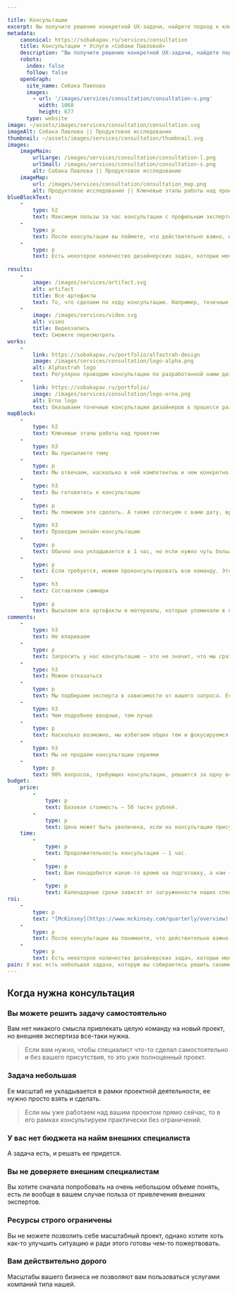 ```yaml
---

title: Консультации
excerpt: Вы получите решение конкретной UX-задачи, найдете подход к ключевой проблеме или сфокусируетесь на самом важном с точки зрения интерфейса.
metadata:
    canonical: https://sobakapav.ru/services/consultation
    title: Консультации • Услуги «Собаки Павловой»
    description: "Вы получите решение конкретной UX-задачи, найдете подход к ключевой проблеме или сфокусируетесь на самом важном с точки зрения интерфейса"
    robots:
      index: false
      follow: false
    openGraph:
      site_name: Собака Павлова
      images:
        - url: '/images/services/consultation/consultation-s.png'
          width: 1068
          height: 677
      type: website
image: ~/assets/images/services/consultation/consultation.svg
imageAlt: Собака Павлова || Продуктовое исследование
thumbnail: ~/assets/images/services/consultation/thumbnail.svg
images:
    imageMain:
        urlLarge: /images/services/consultation/consultation-l.png 
        urlSmall: /images/services/consultation/consultation-s.png
        alt: Собака Павлова || Продуктовое исследование
    imageMap:
        url: /images/services/consultation/consultation_map.png
        alt: Продуктовое исследование || Ключевые этапы работы над проектом
blueBlockText:
    -
        type: h2
        text: Максимум пользы за час консультации с профильным экспертом
    -
        type: p
        text: После консультации вы поймете, что действительно важно, на чем стоит сфокусироваться, а какие затраты не принесут вам желаемого эффекта.
    -
        type: p
        text: Есть некоторое количество дизайнерских задач, которые можно решить в рамках одной консультации, без необходимости организовывать целый проект.
    
results:
    -
        image: /images/services/artifact.svg
        alt: artifact
        title: Все артефакты
        text: То, что сделаем по ходу консультации. Например, точечные комментарии к вашему интерфейсу, наброски в Миро, план действий для самостоятельного решения задачи
    -
        image: /images/services/video.svg
        alt: viseo
        title: Видеозапись
        text: Сможете пересмотреть                                       
works:
    -
        link: https://sobakapav.ru/portfolio/alfastrah-design
        image: /images/services/consultation/logo-alpha.png
        alt: Alphastrah logo
        text: Регулярно проводим консультации по разработанной нами дизайн-системе.
    -
        link: https://sobakapav.ru/portfolio/
        image: /images/services/consultation/logo-erna.png
        alt: Erna logo
        text: Оказываем точечные консультации дизайнеров в процессе разработки сайта.      
mapBlock:
    -
        type: h2
        text: Ключевые этапы работы над проектом
    -
        type: h3
        text: Вы присылаете тему
    -
        type: p
        text: Мы отвечаем, насколько в ней компетентны и чем конкретно можем быть полезны. Если тема для нас профильная, то подбираем эксперта из нашей команды. 
    -
        type: h3
        text: Вы готовитесь к консультации
    -
        type: p
        text: Мы поможем это сделать. А также согласуем с вами дату, время и подготовим все доступ и среду.
    -
        type: h3
        text: Проводим онлайн-консультацию
    -
        type: p
        text: Обычно она укладывается в 1 час, но если нужно чуть больше времени — выходим за тайминг.
    -
        type: p
        text: Если требуется, можем проконсультировать всю команду. Это дороже и занимает больше времени.
    -
        type: h3
        text: Составляем саммари
    -
        type: p
        text: Высылаем все артефакты и материалы, которые упоминали в процессе консультации.
comments:
    -
        type: h3
        text: Не впариваем
    -
        type: p
        text: Запросить у нас консультацию — это не значит, что мы сразу начнет ее активно продавать. Мы не оказываем консультации по всему многообразию тем и прекрасно понимаем зоны своей некомпетенции.
    -
        type: h3
        text: Можем отказаться
    -
        type: p
        text: Мы подбираем эксперта в зависимости от вашего запроса. Если у нас нет подходящего консультанта, то мы попросту откажемся.
    -
        type: h3
        text: Чем подробнее вводные, тем лучше
    -
        type: p
        text: Насколько возможно, мы избегаем общих тем и фокусируемся на конкретной частной задаче. Поэтому чем подробнее вы опишете задачу или проблему перед консультацией, тем лучше.
    -
        type: h3
        text: Мы не продаем консультации сериями
    -
        type: p
        text: 90% вопросов, требующих консультации, решаются за одну встречу.
budget:
    price:
        -
            type: p
            text: Базовая стоимость — 50 тысяч рублей.
        -
            type: p
            text: Цена может быть увеличена, если на консультации присутствует более одного участника с вашей стороны, а также есть особые запросы по формату и содержанию.
    time:
        -
            type: p
            text: Продолжительность консультации — 1 час.
        -
            type: p
            text: Вам понадобится какое-то время на подготовку, а нам — 2-3 дня на фиксацию итогов.
        -
            type: p
            text: Календарные сроки зависят от загруженности наших специалистов и вашего расписания.
roi:
    -
        type: p
        text: "[McKinsey](https://www.mckinsey.com/quarterly/overview) утверждают, что инвестиции в дизайн в целом позволяют компаниям [добиться существенного эффекта](https://www.mckinsey.com/capabilities/mckinsey-design/our-insights/the-business-value-of-design). В случае с однократной консультацией посчитать выгоды невозможно, но финансовый аспект тем не менее присутствует."
    -
        type: p
        text: После консультации вы понимаете, что действительно важно, на чем стоит сфокусироваться, а какие затраты не принесут вам желаемого эффекта.
    -
        type: p
        text: Есть некоторое количество дизайнерских задач, которые можно решить в рамках одной консультации, без необходимости организовывать целый проект.
pain: У вас есть небольшая задача, которую вы собираетесь решить своими силами. Но внешняя экспертиза все-таки не повредит.
---
```


## Когда нужна консультация

### Вы можете решить задачу самостоятельно

Вам нет никакого смысла привлекать целую команду на новый проект, но внешняя экспертиза все-таки нужна.

> Если вам нужно, чтобы специалист что-то сделал самостоятельно и без вашего присутствия, то это уже полноценный проект.

### Задача небольшая

Ее масштаб не укладывается в рамки проектной деятельности, ее нужно просто взять и сделать.

> Если мы уже работаем над вашим проектом прямо сейчас, то в его рамках консультируем практически без ограничений.

### У вас нет бюджета на найм внешних специалиста

А задача есть, и решать ее придется.

### Вы не доверяете внешним специалистам

Вы хотите сначала попробовать на очень небольшом объеме понять, есть ли вообще в вашем случае польза от привлечения внешних экспертов.

### Ресурсы строго ограничены

Вы не можете позволить себе масштабный проект, однако хотите хоть как-то улучшить ситуацию и ради этого готовы чем-то пожертвовать.

### Вам действительно дорого

Масштабы вашего бизнеса не позволяют вам пользоваться услугами компаний типа нашей.
